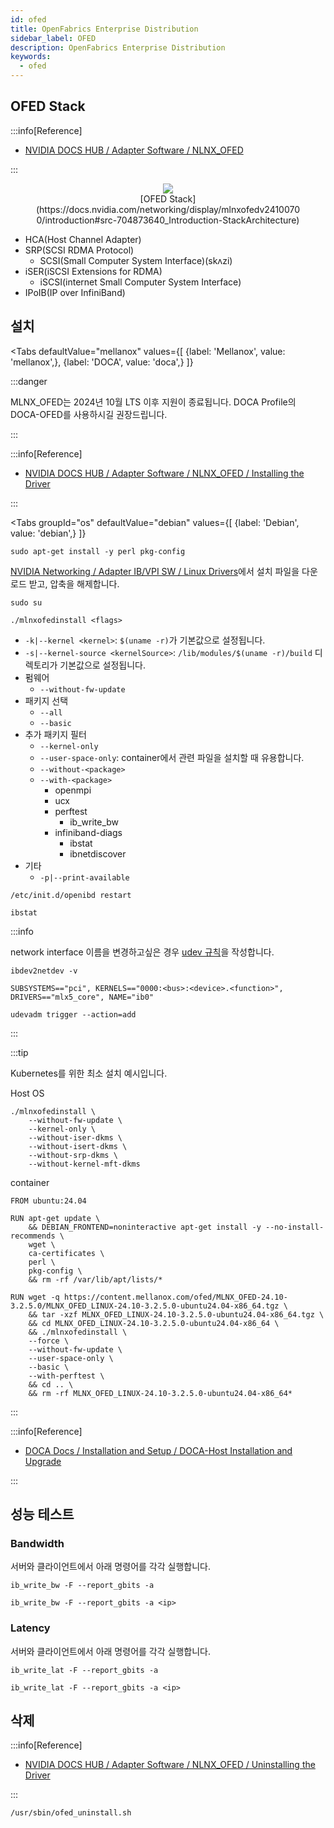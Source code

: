 ```yaml
---
id: ofed
title: OpenFabrics Enterprise Distribution
sidebar_label: OFED
description: OpenFabrics Enterprise Distribution
keywords:
  - ofed
---
```



## OFED Stack

:::info[Reference]

- [NVIDIA DOCS HUB / Adapter Software / NLNX_OFED](https://docs.nvidia.com/networking/software/adapter-software/index.html)

:::

<figure>
	<center>
		<img src={useBaseUrl("img/mlops/device/infiniband/ofed-stack.png")} />
		<br />
		<figcaption>
			[OFED
			Stack](https://docs.nvidia.com/networking/display/mlnxofedv24100700/introduction#src-704873640_Introduction-StackArchitecture)
		</figcaption>
	</center>
</figure>

- HCA(Host Channel Adapter)
- SRP(SCSI RDMA Protocol)
  - SCSI(Small Computer System Interface)(skʌzi)
- iSER(iSCSI Extensions for RDMA)
  - iSCSI(internet Small Computer System Interface)
- IPoIB(IP over InfiniBand)

## 설치

<Tabs
    defaultValue="mellanox"
    values={[
        {label: 'Mellanox', value: 'mellanox',},
        {label: 'DOCA', value: 'doca',}
    ]}
>

<TabItem value="mellanox">

:::danger

MLNX_OFED는 2024년 10월 LTS 이후 지원이 종료됩니다. DOCA Profile의 DOCA-OFED를 사용하시길 권장드립니다.

:::

:::info[Reference]

- [NVIDIA DOCS HUB / Adapter Software / NLNX_OFED / Installing the Driver](https://docs.nvidia.com/networking/display/mlnxofedv24100700/installing+the+driver)

:::

<Tabs
    groupId="os"
    defaultValue="debian"
    values={[
        {label: 'Debian', value: 'debian',}
    ]}
>

<TabItem value="debian">

```shell
sudo apt-get install -y perl pkg-config
```

</TabItem>

</Tabs>

[NVIDIA Networking / Adapter IB/VPI SW / Linux Drivers](https://network.nvidia.com/products/infiniband-drivers/linux/mlnx_ofed/)에서 설치 파일을 다운로드 받고, 압축을 해제합니다.

```shell
sudo su
```

```shell
./mlnxofedinstall <flags>
```

- `-k|--kernel <kernel>`: `$(uname -r)`가 기본값으로 설정됩니다.
- `-s|--kernel-source <kernelSource>`: `/lib/modules/$(uname -r)/build` 디렉토리가 기본값으로 설정됩니다.
- 펌웨어
  - `--without-fw-update`
- 패키지 선택
  - `--all`
  - `--basic`
- 추가 패키지 필터
  - `--kernel-only`
  - `--user-space-only`: container에서 관련 파일을 설치할 때 유용합니다.
  - `--without-<package>`
  - `--with-<package>`
    - openmpi
    - ucx
    - perftest
      - ib_write_bw
    - infiniband-diags
      - ibstat
      - ibnetdiscover
- 기타
  - `-p|--print-available`

```shell
/etc/init.d/openibd restart
```

```shell
ibstat
```

:::info

network interface 이름을 변경하고싶은 경우 [udev 규칙](/docs/linux/kernel/udev)을 작성합니다.

```shell
ibdev2netdev -v
```

```shell title="/etc/udev/rules.d/10-ib0.rules"
SUBSYSTEMS=="pci", KERNELS=="0000:<bus>:<device>.<function>", DRIVERS=="mlx5_core", NAME="ib0"
```

```shell
udevadm trigger --action=add
```

:::

:::tip

Kubernetes를 위한 최소 설치 예시입니다.

Host OS

```shell
./mlnxofedinstall \
    --without-fw-update \
    --kernel-only \
    --without-iser-dkms \
    --without-isert-dkms \
    --without-srp-dkms \
    --without-kernel-mft-dkms
```

container

```shell
FROM ubuntu:24.04

RUN apt-get update \
    && DEBIAN_FRONTEND=noninteractive apt-get install -y --no-install-recommends \
    wget \
    ca-certificates \
    perl \
    pkg-config \
    && rm -rf /var/lib/apt/lists/*

RUN wget -q https://content.mellanox.com/ofed/MLNX_OFED-24.10-3.2.5.0/MLNX_OFED_LINUX-24.10-3.2.5.0-ubuntu24.04-x86_64.tgz \
    && tar -xzf MLNX_OFED_LINUX-24.10-3.2.5.0-ubuntu24.04-x86_64.tgz \
    && cd MLNX_OFED_LINUX-24.10-3.2.5.0-ubuntu24.04-x86_64 \
    && ./mlnxofedinstall \
    --force \
    --without-fw-update \
    --user-space-only \
    --basic \
    --with-perftest \
    && cd .. \
    && rm -rf MLNX_OFED_LINUX-24.10-3.2.5.0-ubuntu24.04-x86_64*
```

:::

</TabItem>

<TabItem value="doca">

:::info[Reference]

- [DOCA Docs / Installation and Setup / DOCA-Host Installation and Upgrade](https://docs.nvidia.com/doca/sdk/doca-host+installation+and+upgrade/index.html)

:::

</TabItem>

</Tabs>

## 성능 테스트

### Bandwidth

서버와 클라이언트에서 아래 명령어를 각각 실행합니다.

```shell
ib_write_bw -F --report_gbits -a
```

```shell
ib_write_bw -F --report_gbits -a <ip>
```

### Latency

서버와 클라이언트에서 아래 명령어를 각각 실행합니다.

```shell
ib_write_lat -F --report_gbits -a
```

```shell
ib_write_lat -F --report_gbits -a <ip>
```

## 삭제

:::info[Reference]

- [NVIDIA DOCS HUB / Adapter Software / NLNX_OFED / Uninstalling the Driver](https://docs.nvidia.com/networking/display/mlnxofedv24100700/uninstalling+the+driver)

:::

```shell
/usr/sbin/ofed_uninstall.sh
```

